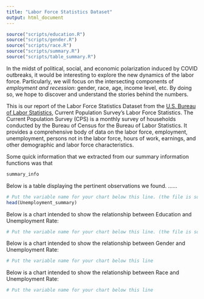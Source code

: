 ```yaml
---
title: "Labor Force Statistics Dataset"
output: html_document
---
```

```r
source("scripts/education.R")
source("scripts/gender.R")
source("scripts/race.R")
source("scripts/summary.R")
source("scripts/table_summary.R")

```

In the midst of political, social, and economic polarization induced by COVID outbreaks, it would be interesting to explore the new dynamics of the labor force. Particularly, we will focus on the intersecting components of *employment and recession*: gender, race, age, income level, etc. By doing so, we hope to discover and understand the stories behind the numbers.

This is our report of the Labor Force Statistics Dataset from the [U.S. Bureau of Labor Statistics](https://data.bls.gov/cgi-bin/surveymost?ln), Current Population Survey’s Labor Force Statistics. The Current Population Survey (CPS) is a monthly survey of households conducted by the Bureau of Census for the Bureau of Labor Statistics. It provides a comprehensive body of data on the labor force, employment, unemployment, persons not in the labor force, hours of work, earnings, and other demographic and labor force characteristics.

Some quick information that we extracted from our summary information functions was that 
```r
summary_info
```


Below is a table displaying the pertinent observations we found. ......

```r
# Put the variable name for your chart below this line. (the file is sourced, so just having the variable will display the chart.)
head(Unemployment_summary)
```

Below is a chart intended to show the relationship between Education and Unemployment Rate: 

```r
# Put the variable name for your chart below this line. (the file is sourced, so just having the variable will display the chart.)

```



Below is a chart intended to show the relationship between Gender and Unemployment Rate: 
```r
# Put the variable name for your chart below this line 

```



Below is a chart intended to show the relationship between Race and Unemployment Rate: 

```r
# Put the variable name for your chart below this line 

```
